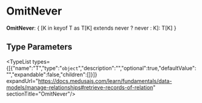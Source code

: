 
# OmitNever

 **OmitNever**: &#123; [K in keyof T as T[K] extends never ? never : K]: T[K] &#125;

## Type Parameters

<TypeList types={[{"name":"T","type":"`object`","description":"","optional":true,"defaultValue":"","expandable":false,"children":[]}]} expandUrl="https://docs.medusajs.com/learn/fundamentals/data-models/manage-relationships#retrieve-records-of-relation" sectionTitle="OmitNever"/>
